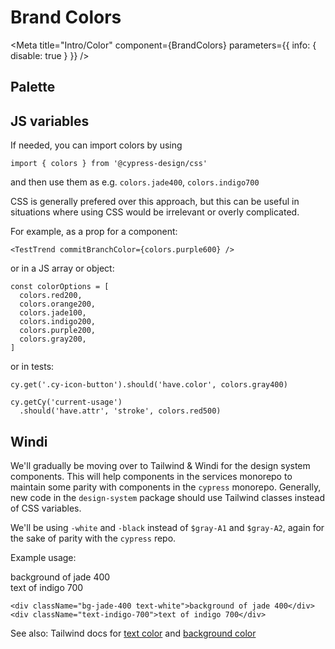 

# Brand Colors

<Meta
  title="Intro/Color"
  component={BrandColors}
  parameters={{ info: { disable: true } }}
/>

## Palette

<Canvas>
  <Story name="Color">
    <BrandColors />
  </Story>
</Canvas>

## JS variables

If needed, you can import colors by using

`import { colors } from '@cypress-design/css'`

and then use them as e.g. `colors.jade400`, `colors.indigo700`

CSS is generally prefered over this approach, but this can be useful in situations where using CSS would be irrelevant or overly complicated.

For example, as a prop for a component:

```
<TestTrend commitBranchColor={colors.purple600} />
```

or in a JS array or object:

```
const colorOptions = [
  colors.red200,
  colors.orange200,
  colors.jade100,
  colors.indigo200,
  colors.purple200,
  colors.gray200,
]
```

or in tests:

```
cy.get('.cy-icon-button').should('have.color', colors.gray400)

cy.getCy('current-usage')
  .should('have.attr', 'stroke', colors.red500)
```

## Windi

We'll gradually be moving over to Tailwind & Windi for the design system components. This will help components in the services monorepo to maintain some parity with components in the `cypress` monorepo. Generally, new code in the `design-system` package should use Tailwind classes instead of CSS variables.

We'll be using `-white` and `-black` instead of `$gray-A1` and `$gray-A2`, again for the sake of parity with the `cypress` repo.

Example usage:

<div className="bg-jade-400 text-white">background of jade 400</div>
<div className="text-indigo-700">text of indigo 700</div>

```
<div className="bg-jade-400 text-white">background of jade 400</div>
<div className="text-indigo-700">text of indigo 700</div>
```

See also: Tailwind docs for [text color](https://tailwindcss.com/docs/text-color) and [background color](https://tailwindcss.com/docs/background-color)

